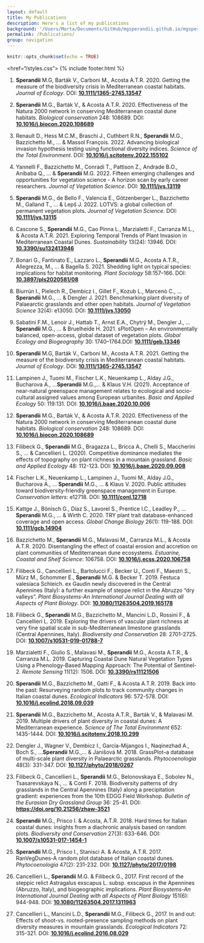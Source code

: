 ```yaml
---
layout: default
title: My Publications
description: Here's a list of my publications
background: '/Users/Marta/Documents/GitHub/mgsperandii.github.io/mgsperandii.github.io/img/Marta_Eris_CampoImp.jpg'
permalink: /Publications/
group: navigation
---
```


```r
knitr::opts_chunk$set(echo = TRUE)
```
<href="/styles.css">
{% include footer.html %}

<p align="justify">

1. **Sperandii** M.G, Barták V., Carboni M., Acosta A.T.R. 2020. Getting the measure of the biodiversity crisis in Mediterranean coastal habitats. _Journal of Ecology_. DOI: <a href="https://doi.org/10.1111/1365-2745.13547">**10.1111/1365-2745.13547**</a> </p>

2.	**Sperandii** M.G., Barták V., & Acosta A.T.R. 2020. Effectiveness of the Natura 2000 network in conserving Mediterranean coastal dune habitats. _Biological conservation_ 248: 108689. DOI: [**10.1016/j.biocon.2020.108689**](https://doi.org/10.1016/j.biocon.2020.108689)

1. Renault D., Hess M.C.M., Braschi J., Cuthbert R.N., **Sperandii** M.G., Bazzichetto M., ... & Massol François. 2022. Advancing biological invasion hypothesis testing using functional diversity indices. _Science of the Total Environment_. DOI: [**10.1016/j.scitotenv.2022.155102**](https://doi.org/10.1016/j.scitotenv.2022.155102)

2. Yannelli F., Bazzichetto M., Conradi T., Pattison Z., Andrade B.O., Anibaba Q., ... & **Sperandii** M.G. 2022. Fifteen emerging challenges and opportunities for vegetation science - A horizon scan by early career researchers. _Journal of Vegetation Science_. DOI: [**10.1111/jvs.13119**](https://doi.org/10.1111/jvs.13119)

3. **Sperandii** M.G., de Bello F., Valencia E., Götzenberger L., Bazzichetto M., Galland T., ... & Lepš J. 2022. LOTVS: a global collection of permanent vegetation plots. _Journal of Vegetation Science_. DOI: [**10.1111/jvs.13115**](https://doi.org/10.1111/jvs.13115)

4. Cascone S., **Sperandii** M.G., Cao Pinna L., Marzialetti F., Carranza M.L., & Acosta A.T.R. 2021. Exploring Temporal Trends of Plant Invasion in Mediterranean Coastal Dunes. _Sustainability_ 13(24): 13946. DOI: [**10.3390/su132413946**](https://doi.org/10.3390/su132413946)

5. Bonari G., Fantinato E., Lazzaro L., **Sperandii** M.G., Acosta A.T.R., Allegrezza, M., ... & Bagella S. 2021. Shedding light on typical species: implications for habitat monitoring. _Plant Sociology_ 58:157–166. DOI: [**10.3897/pls2020581/08**](https://doi.org/10.3897/pls2020581/08)

6. Biurrún I., Pielech R., Dembicz I., Gillet F., Kozub L., Marcenò C., ...**Sperandii** M.G., ... & Dengler J. 2021. Benchmarking plant diversity of Palaearctic grasslands and other open habitats. _Journal of Vegetation Science_ 32(4): e13050. DOI: [**10.1111/jvs.13050**](https://doi.org/10.1111/jvs.13050)

7. Sabatini F.M., Lenoir J., Hattab T., Arnst E.A., Chytrý M., Dengler J., ...**Sperandii** M.G., ... & Bruelheide H. 2021. sPlotOpen – An environmentally balanced, open-access, global dataset of vegetation plots. _Global Ecology and Biogeography_ 30: 1740–1764.DOI: [**10.1111/geb.13346**](https://doi.org/10.1111/geb.13346)

8. **Sperandii** M.G, Barták V., Carboni M., Acosta A.T.R. 2021. Getting the measure of the biodiversity crisis in Mediterranean coastal habitats. _Journal of Ecology_. DOI: [**10.1111/1365-2745.13547**](https://doi.org/10.1111/1365-2745.13547)

9. Lampinen J., Tuomi M., Fischer L.K., Neuenkamp L., Alday J.G., Bucharova A., ...**Sperandii** M.G.,... & Klaus V.H. (2021). Acceptance of near-natural greenspace management relates to ecological and socio-cultural assigned values among European urbanites. _Basic and Applied Ecology_ 50: 119:131. DOI: [**10.1016/j.baae.2020.10.006**](https://doi.org/10.1016/j.baae.2020.10.006)

10.	**Sperandii** M.G., Barták V., & Acosta A.T.R. 2020. Effectiveness of the Natura 2000 network in conserving Mediterranean coastal dune habitats. _Biological conservation_ 248: 108689. DOI: [**10.1016/j.biocon.2020.108689**](https://doi.org/10.1016/j.biocon.2020.108689)

11. Filibeck G., **Sperandii** M.G., Bragazza L., Bricca A., Chelli S., Maccherini S., ... & Cancellieri L. (2020). Competitive dominance mediates the effects of topography on plant richness in a mountain grassland. _Basic and Applied Ecology_ 48: 112-123. DOI: [**10.1016/j.baae.2020.09.008**](https://doi.org/10.1016/j.baae.2020.09.008)

12.	Fischer L.K., Neuenkamp L., Lampinen J., Tuomi M., Alday J.G., Bucharova A., ... **Sperandii** M.G., … & Klaus V. 2020. Public attitudes toward biodiversity‐friendly greenspace management in Europe. _Conservation letters_: e12718. DOI: [**10.1111/conl.12718**](https://doi.org/10.1111/conl.12718)

13.	Kattge J., Bönisch G., Díaz S., Lavorel S., Prentice I.C., Leadley P., ... **Sperandii** M.G., … & Wirth C. 2020.  TRY plant trait database-enhanced coverage and open access. _Global Change Biology_ 26(1): 119-188. DOI:  [**10.1111/gcb.14904**](https://doi.org/10.1111/gcb.14904)

14.	Bazzichetto M., **Sperandii** M.G., Malavasi M., Carranza M.L., & Acosta A.T.R. 2020. Disentangling the effect of coastal erosion and accretion on plant communities of Mediterranean dune ecosystems. _Estuarine, Coastal and Shelf Science_: 106758. DOI: [**10.1016/j.ecss.2020.106758**](https://doi.org/10.1016/j.ecss.2020.106758)

15.	Filibeck G., Cancellieri L., Bartolucci F., Becker U., Conti F., Maestri S., Mürz M., Schommer E., **Sperandii** M.G. & Becker T. 2019. Festuca valesiaca Schleich. ex Gaudin newly discovered in the Central Apennines (Italy): a further example of steppe relict in the Abruzzo “dry valleys”. _Plant Biosystems-An International Journal Dealing with all Aspects of Plant Biology_. DOI: [**10.1080/11263504.2019.165178**](https://doi.org/10.1080/11263504.2019.165178)

16.	Filibeck G., **Sperandii** M.G., Bazzichetto M., Mancini L.D., Rossini F., & Cancellieri L. 2019. Exploring the drivers of vascular plant richness at very fine spatial scale in sub-Mediterranean limestone grasslands (Central Apennines, Italy). _Biodiversity and Conservation_ 28: 2701-2725. DOI: [**10.1007/s10531-019-01788-7**](https://doi.org/10.1007/s10531-019-01788-7)

17.	Marzialetti F., Giulio S., Malavasi M., **Sperandii** M.G., Acosta A.T.R., & Carranza M.L. 2019. Capturing Coastal Dune Natural Vegetation Types Using a Phenology-Based Mapping Approach: The Potential of Sentinel-2. _Remote Sensing_ 11(12): 1506. DOI: [**10.3390/rs11121506**](https://doi.org/10.3390/rs11121506)

18.	**Sperandii** M.G., Bazzichetto M., Gatti F., & Acosta A.T.R. 2019. Back into the past: Resurveying random plots to track community changes in Italian coastal dunes. _Ecological Indicators_ 96: 572-578. DOI: [**10.1016/j.ecolind.2018.09.039**](https://doi.org/10.1016/j.ecolind.2018.09.039)

19.	**Sperandii** M.G., Bazzichetto M., Acosta A.T.R., Barták V., & Malavasi M. 2019. Multiple drivers of plant diversity in coastal dunes: A Mediterranean experience. _Science of The Total Environment_ 652: 1435-1444. DOI: [**10.1016/j.scitotenv.2018.10.299**](https://doi.org/10.1016/j.scitotenv.2018.10.299)

20.	Dengler J., Wagner V., Dembicz I., García-Mijangos I., Naqinezhad A., Boch S., ...**Sperandii** M.G.,...  & Janišová M. 2018. GrassPlot–a database of multi-scale plant diversity in Palaearctic grasslands. _Phytocoenologia_ 48(3): 331-347. DOI: [**10.1127/phyto/2018/0267**](http://doi.org/10.1127/phyto/2018/0267)

21.	Filibeck G., Cancellieri L., **Sperandii** M.G., Belonovskaya E., Sobolev N., Tsasarevskaya N., ... & Conti F. 2018. Biodiversity patterns of dry grasslands in the Central Apennines (Italy) along a precipitation gradient: experiences from the 10th EDGG Field Workshop. _Bulletin of the Eurasian Dry Grassland Group_ 36: 25-41. DOI: [**https://doi.org/10.21256/zhaw-3521**](https://doi.org/10.21256/zhaw-3521)

22.	**Sperandii** M.G., Prisco I. & Acosta, A.T.R. 2018. Hard times for Italian coastal dunes: insights from a diachronic analysis based on random plots. _Biodiversity and Conservation_ 27(3): 633-646. DOI: [**10.1007/s10531-017-1454-1**](https://doi.org/10.1007/s10531-017-1454-1)

23.	**Sperandii** M.G., Prisco I., Stanisci A. & Acosta, A.T.R. 2017. RanVegDunes-A random plot database of Italian coastal dunes. _Phytocoenologia_ 47(2): 231-232. DOI: [**10.1127/phyto/2017/0198**](http://doi.org/10.1127/phyto/2017/0198)

24.	Cancellieri L., **Sperandii** M.G. & Filibeck G., 2017. First record of the steppic relict Astragalus exscapus L. subsp. exscapus in the Apennines (Abruzzo, Italy), and biogeographic implications. _Plant Biosystems-An International Journal Dealing with all Aspects of Plant Biology_ 151(6): 944-948. DOI: [**10.1080/11263504.2017.1311963**](https://doi.org/10.1080/11263504.2017.1311963)

24.	Cancellieri L., Mancini L.D., **Sperandii** M.G., Filibeck G., 2017. In and out: Effects of shoot-vs. rooted-presence sampling methods on plant diversity measures in mountain grasslands. _Ecological Indicators_ 72: 315-321. DOI: [**10.1016/j.ecolind.2016.08.029**](https://doi.org/10.1016/j.ecolind.2016.08.029)
